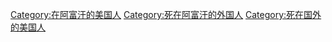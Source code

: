 [[Category:在阿富汗的美国人|Category:在阿富汗的美国人]]
[[Category:死在阿富汗的外国人|Category:死在阿富汗的外国人]]
[[Category:死在国外的美国人|Category:死在国外的美国人]]